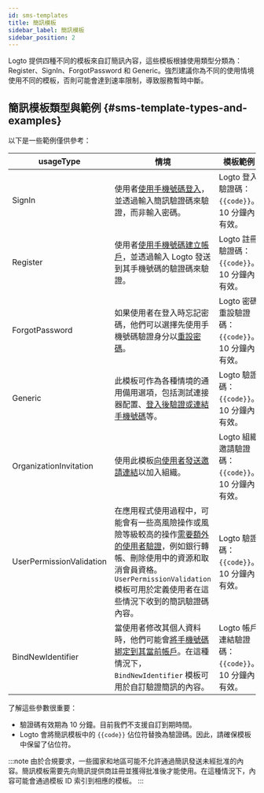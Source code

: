 ```yaml
---
id: sms-templates
title: 簡訊模板
sidebar_label: 簡訊模板
sidebar_position: 2
---
```


Logto 提供四種不同的模板來自訂簡訊內容，這些模板根據使用類型分類為：Register、SignIn、ForgotPassword 和 Generic。強烈建議你為不同的使用情境使用不同的模板，否則可能會達到速率限制，導致服務暫時中斷。

## 簡訊模板類型與範例 \{#sms-template-types-and-examples}

以下是一些範例僅供參考：

| usageType                | 情境                                                                                                                                                                                                                                                                                                                                                                                                                                                                                         | 模板範例                                                                         |
| ------------------------ | ------------------------------------------------------------------------------------------------------------------------------------------------------------------------------------------------------------------------------------------------------------------------------------------------------------------------------------------------------------------------------------------------------------------------------------------------------------------------------------------------ | -------------------------------------------------------------------------------- |
| SignIn                   | 使用者[使用手機號碼登入](/end-user-flows/sign-up-and-sign-in/sign-in)，並透過輸入簡訊驗證碼來驗證，而非輸入密碼。                                                                                                                                                                                                                                                                                                                               | Logto 登入驗證碼：`{{code}}`。10 分鐘內有效。                 |
| Register                 | 使用者[使用手機號碼建立帳戶](/end-user-flows/sign-up-and-sign-in/sign-up)，並透過輸入 Logto 發送到其手機號碼的驗證碼來驗證。                                                                                                                                                                                                                                                                                                               | Logto 註冊驗證碼：`{{code}}`。10 分鐘內有效。                 |
| ForgotPassword           | 如果使用者在登入時忘記密碼，他們可以選擇先使用手機號碼驗證身分以[重設密碼](/end-user-flows/sign-up-and-sign-in/reset-password)。                                                                                                                                                                                                                                                                                                      | Logto 密碼重設驗證碼：`{{code}}`。10 分鐘內有效。          |
| Generic                  | 此模板可作為各種情境的通用備用選項，包括測試連接器配置、[登入後驗證或連結手機號碼](/end-user-flows/account-settings/by-management-api#email-and-phone-number-verification)等。                                                                                                                                                                                                                    | Logto 驗證碼：`{{code}}`。10 分鐘內有效。                         |
| OrganizationInvitation   | 使用此模板[向使用者發送邀請連結](/end-user-flows/organization-experience/invite-organization-members#configure-your-email-connector)以加入組織。                                                                                                                                                                                                                                                                                                                | Logto 組織邀請驗證碼：`{{code}}`。10 分鐘內有效。 |
| UserPermissionValidation | 在應用程式使用過程中，可能會有一些高風險操作或風險等級較高的操作[需要額外的使用者驗證](/end-user-flows/account-settings/by-account-api#verify-by-sending-a-verification-code-to-the-users-email-or-phone)，例如銀行轉帳、刪除使用中的資源和取消會員資格。`UserPermissionValidation` 模板可用於定義使用者在這些情況下收到的簡訊驗證碼內容。 | Logto 驗證碼：`{{code}}`。10 分鐘內有效。                         |
| BindNewIdentifier        | 當使用者修改其個人資料時，他們可能會[將手機號碼綁定到其當前帳戶](/end-user-flows/account-settings/by-account-api#manage-phone)。在這種情況下，`BindNewIdentifier` 模板可用於自訂驗證簡訊的內容。                                                                                                                                                                                                                          | Logto 帳戶連結驗證碼：`{{code}}`。10 分鐘內有效。         |

了解這些參數很重要：

- 驗證碼有效期為 10 分鐘。目前我們不支援自訂到期時間。
- Logto 會將簡訊模板中的 `{{code}}` 佔位符替換為驗證碼。因此，請確保模板中保留了佔位符。

:::note
由於合規要求，一些國家和地區可能不允許通過簡訊發送未經批准的內容。簡訊模板需要先向簡訊提供商註冊並獲得批准後才能使用。在這種情況下，內容可能會通過模板 ID 索引到相應的模板。
:::